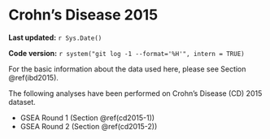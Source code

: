 # Crohn’s Disease 2015

**Last updated:** `r Sys.Date()`

**Code version:** `r system("git log -1 --format='%H'", intern = TRUE)`

For the basic information about the data used here, please see Section \@ref(ibd2015).

The following analyses have been performed on Crohn’s Disease (CD) 2015 dataset.

- GSEA Round 1 (Section \@ref(cd2015-1))
- GSEA Round 2 (Section \@ref(cd2015-2))